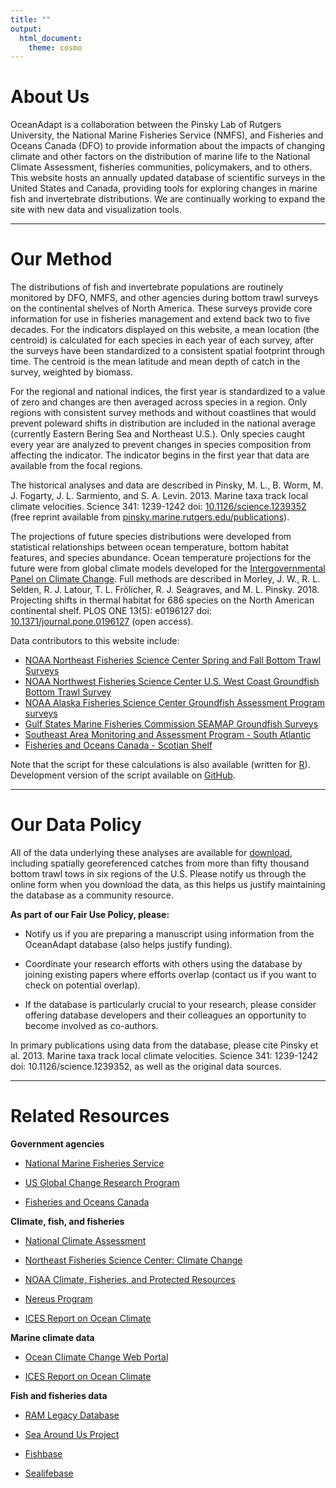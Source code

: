```yaml
---
title: ""
output: 
  html_document:
    theme: cosmo
---
```

# About Us

OceanAdapt is a collaboration between the Pinsky Lab of Rutgers University, the National Marine Fisheries Service (NMFS), and Fisheries and Oceans Canada (DFO) to provide information about the impacts of changing climate and other factors on the distribution of marine life to the National Climate Assessment, fisheries communities, policymakers, and to others. This website hosts an annually updated database of scientific surveys in the United States and Canada, providing tools for exploring changes in marine fish and invertebrate distributions. We are continually working to expand the site with new data and visualization tools.

___

# Our Method

The distributions of fish and invertebrate populations are routinely monitored by DFO, NMFS, and other agencies during bottom trawl surveys on the continental shelves of North America. These surveys provide core information for use in fisheries management and extend back two to five decades. For the indicators displayed on this website, a mean location (the centroid) is calculated for each species in each year of each survey, after the surveys have been standardized to a consistent spatial footprint through time. The centroid is the mean latitude and mean depth of catch in the survey, weighted by biomass.

For the regional and national indices, the first year is standardized to a value of zero and changes are then averaged across species in a region. Only regions with consistent survey methods and without coastlines that would prevent poleward shifts in distribution are included in the national average (currently Eastern Bering Sea and Northeast U.S.). Only species caught every year are analyzed to prevent changes in species composition from affecting the indicator. The indicator begins in the first year that data are available from the focal regions.

The historical analyses and data are described in Pinsky, M. L., B. Worm, M. J. Fogarty, J. L. Sarmiento, and S. A. Levin. 2013. Marine taxa track local climate velocities. Science 341: 1239-1242 doi: [10.1126/science.1239352](http://doi.org/10.1126/science.1239352) (free reprint available from [pinsky.marine.rutgers.edu/publications](http://pinsky.marine.rutgers.edu/publications/)).

The projections of future species distributions were developed from statistical relationships between ocean temperature, bottom habitat features, and species abundance. Ocean temperature projections for the future were from global climate models developed for the [Intergovernmental Panel on Climate Change](https://www.ipcc.ch/). Full methods are described in Morley, J. W., R. L. Selden, R. J. Latour, T. L. Frölicher, R. J. Seagraves, and M. L. Pinsky. 2018. Projecting shifts in thermal habitat for 686 species on the North American continental shelf. PLOS ONE 13(5): e0196127 doi: [10.1371/journal.pone.0196127](http://doi.org/10.1371/journal.pone.0196127) (open access).

Data contributors to this website include:

- [NOAA Northeast Fisheries Science Center Spring and Fall Bottom Trawl Surveys](http://www.nefsc.noaa.gov/femad/ecosurvey/mainpage/)  
- [NOAA Northwest Fisheries Science Center U.S. West Coast Groundfish Bottom Trawl Survey](http://www.nwfsc.noaa.gov/research/divisions/fram/groundfish/bottom_trawl.cfm)  
- [NOAA Alaska Fisheries Science Center Groundfish Assessment Program surveys](http://www.nwfsc.noaa.gov/research/divisions/fram/groundfish/bottom_trawl.cfm)  
- [Gulf States Marine Fisheries Commission SEAMAP Groundfish Surveys](http://www.nwfsc.noaa.gov/research/divisions/fram/groundfish/bottom_trawl.cfm)  
- [Southeast Area Monitoring and Assessment Program - South Atlantic](http://www.seamap.org/)
- [Fisheries and Oceans Canada - Scotian Shelf](https://www.dfo-mpo.gc.ca/oceans/index-eng.html)

Note that the script for these calculations is also available (written for [R](http://www.r-project.org/)). Development version of the script available on [GitHub](https://github.com/mpinsky/OceanAdapt).

---

# Our Data Policy

All of the data underlying these analyses are available for [download](https://github.com/mpinsky/OceanAdapt), including spatially georeferenced catches from more than fifty thousand bottom trawl tows in six regions of the U.S. Please notify us through the online form when you download the data, as this helps us justify maintaining the database as a community resource.

**As part of our Fair Use Policy, please:**  


- Notify us if you are preparing a manuscript using information from the OceanAdapt database (also helps justify funding).  

- Coordinate your research efforts with others using the database by joining existing papers where efforts overlap (contact us if you want to check on potential overlap).  

- If the database is particularly crucial to your research, please consider offering database developers and their colleagues an opportunity to become involved as co-authors.  

In primary publications using data from the database, please cite Pinsky et al. 2013. Marine taxa track local climate velocities. Science 341: 1239-1242 doi: 10.1126/science.1239352, as well as the original data sources.

---

# Related Resources

**Government agencies**  

- [National Marine Fisheries Service](http://www.nmfs.noaa.gov/)  

- [US Global Change Research Program](http://www.globalchange.gov/)  

- [Fisheries and Oceans Canada](https://www.dfo-mpo.gc.ca/index-eng.htm)


**Climate, fish, and fisheries**  

- [National Climate Assessment](http://www.globalchange.gov/)  

- [Northeast Fisheries Science Center: Climate Change](http://www.nefsc.noaa.gov/ecosys/climate_change/index.html)  

- [NOAA Climate, Fisheries, and Protected Resources](http://www.fisheries.noaa.gov/stories/2014/03/climate_portal.html)  

- [Nereus Program](http://www.nereusprogram.org/)  

- [ICES Report on Ocean Climate](http://ocean.ices.dk/iroc/)  

**Marine climate data**  

- [Ocean Climate Change Web Portal](http://www.esrl.noaa.gov/psd/ipcc/ocn/)  

- [ICES Report on Ocean Climate](http://ocean.ices.dk/iroc/)  

**Fish and fisheries data**  

- [RAM Legacy Database](http://ramlegacy.org/)  

- [Sea Around Us Project](http://www.seaaroundus.org/)  

- [Fishbase](http://www.fishbase.org/)  

- [Sealifebase](http://www.fishbase.org/)  

